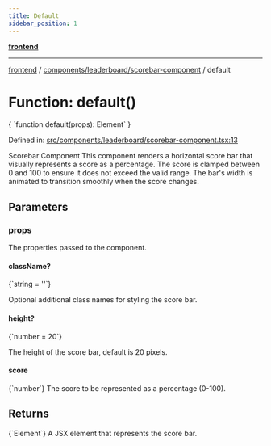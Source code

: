 ```yaml
---
title: Default
sidebar_position: 1
---
```



[**frontend**](../../../..)

***

[frontend](../../../..) / [components/leaderboard/scorebar-component](..) / default

# Function: default()

<CodeBlock language="ts">
{ `function default(props): Element` }
</CodeBlock>

Defined in: [src/components/leaderboard/scorebar-component.tsx:13](https://github.com/svsticky/CommitteeClash/blob/42e3ab31b18c9cdd65955be0ecd3ca0a2cb493b5/frontend/src/components/leaderboard/scorebar-component.tsx#L13)

Scorebar Component
This component renders a horizontal score bar that visually represents a score as a percentage.
The score is clamped between 0 and 100 to ensure it does not exceed the valid range.
The bar's width is animated to transition smoothly when the score changes.

## Parameters

### props

The properties passed to the component.

#### className?
<CodeBlock language="ts">
{`string = ''`}
</CodeBlock>

Optional additional class names for styling the score bar.

#### height?
<CodeBlock language="ts">
{`number = 20`}
</CodeBlock>

The height of the score bar, default is 20 pixels.

#### score
<CodeBlock language="ts">
{`number`}
</CodeBlock>
The score to be represented as a percentage (0-100).

## Returns
<CodeBlock language="ts">
{`Element`}
</CodeBlock>
A JSX element that represents the score bar.
